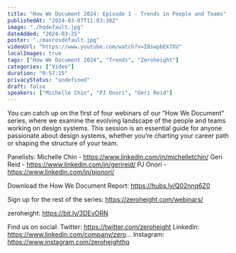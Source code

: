 ```yaml
---
title: "How We Document 2024: Episode 1 - Trends in People and Teams"
publishedAt: "2024-03-07T11:03:38Z"
image: "./hqdefault.jpg"
dateAdded: "2024-03-25"
poster: "./maxresdefault.jpg"
videoUrl: "https://www.youtube.com/watch?v=I8swpbEk7XU"
localImages: true
tags: ["How We Document 2024", "Trends", "Zeroheight"]
categories: ["Video"]
duration: "0:57:15"
privacyStatus: "undefined"
draft: false
speakers: ["Michelle Chin", "PJ Onori", "Geri Reid"]
---
```

You can catch up on the first of four webinars of our “How We Document” series, where we examine the evolving landscape of the people and teams working on design systems. This session is an essential guide for anyone passionate about design systems, whether you’re charting your career path or shaping the structure of your team.

Panelists: 
Michelle Chin - https://www.linkedin.com/in/michelletchin/
Geri Reid - https://www.linkedin.com/in/gerireid/
PJ Onori - https://www.linkedin.com/in/pjonori/

Download the How We Document Report: https://hubs.ly/Q02nnq6Z0

Sign up for the rest of the series: https://zeroheight.com/webinars/

zeroheight: https://bit.ly/3DEvORN

Find us on social:
Twitter: https://twitter.com/zeroheight
LinkedIn: https://www.linkedin.com/company/zero...
Instagram: https://www.instagram.com/zeroheighthq

